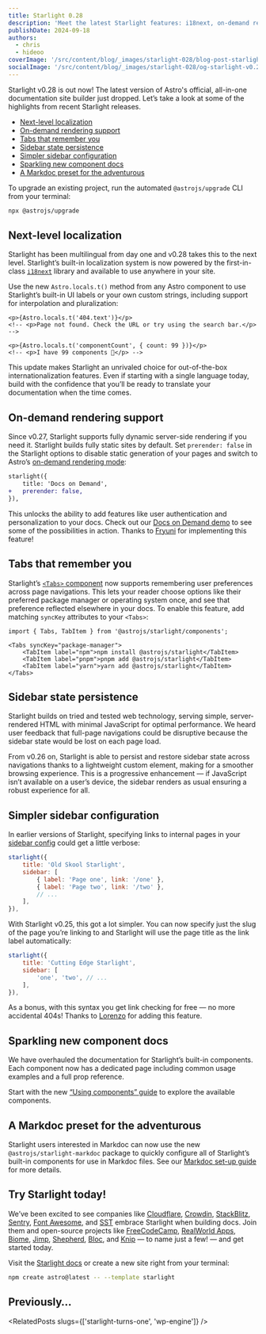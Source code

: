 ```yaml
---
title: Starlight 0.28
description: 'Meet the latest Starlight features: i18next, on-demand rendering support, sidebar persistence, smart tabs, and more for your docs.'
publishDate: 2024-09-18
authors:
  - chris
  - hideoo
coverImage: '/src/content/blog/_images/starlight-028/blog-post-starlight-v0.28.webp'
socialImage: '/src/content/blog/_images/starlight-028/og-starlight-v0.28.webp'
---
```


Starlight v0.28 is out now! The latest version of Astro's official, all-in-one documentation site builder just dropped. Let’s take a look at some of the highlights from recent Starlight releases.

- [Next-level localization](#next-level-localization)
- [On-demand rendering support](#on-demand-rendering-support)
- [Tabs that remember you](#tabs-that-remember-you)
- [Sidebar state persistence](#sidebar-state-persistence)
- [Simpler sidebar configuration](#simpler-sidebar-configuration)
- [Sparkling new component docs](#sparkling-new-component-docs)
- [A Markdoc preset for the adventurous](#a-markdoc-preset-for-the-adventurous)

To upgrade an existing project, run the automated `@astrojs/upgrade` CLI from your terminal:

```sh
npx @astrojs/upgrade
```

## Next-level localization

Starlight has been multilingual from day one and v0.28 takes this to the next level.
Starlight’s built-in localization system is now powered by the first-in-class [`i18next`](https://www.i18next.com/) library and available to use anywhere in your site.

Use the new `Astro.locals.t()` method from any Astro component to use Starlight’s built-in UI labels or your own custom strings, including support for interpolation and pluralization:

```astro
<p>{Astro.locals.t('404.text')}</p>
<!-- <p>Page not found. Check the URL or try using the search bar.</p> -->

<p>{Astro.locals.t('componentCount', { count: 99 })}</p>
<!-- <p>I have 99 components 🎉</p> -->
```

This update makes Starlight an unrivaled choice for out-of-the-box internationalization features.
Even if starting with a single language today, build with the confidence that you’ll be ready to translate your documentation when the time comes.

## On-demand rendering support

Since v0.27, Starlight supports fully dynamic server-side rendering if you need it. Starlight builds fully static sites by default. Set `prerender: false` in the Starlight options to disable static generation of your pages and switch to Astro’s [on-demand rendering mode](https://docs.astro.build/en/basics/rendering-modes/):

```diff title="astro.config.mjs" lang="js"
starlight({
	title: 'Docs on Demand',
+	prerender: false,
}),
```

This unlocks the ability to add features like user authentication and personalization to your docs. Check out our [Docs on Demand demo](https://starlight-ssr.netlify.app/) to see some of the possibilities in action. Thanks to [Fryuni](https://github.com/Fryuni) for implementing this feature!

## Tabs that remember you

Starlight’s [`<Tabs>` component](https://starlight.astro.build/guides/components/#tabs) now supports remembering user preferences across page navigations. This lets your reader choose options like their preferred package manager or operating system once, and see that preference reflected elsewhere in your docs. To enable this feature, add matching `syncKey` attributes to your `<Tabs>`:

```mdx title="src/content/docs/example.mdx" /syncKey=".+"/
import { Tabs, TabItem } from '@astrojs/starlight/components';

<Tabs syncKey="package-manager">
	<TabItem label="npm">npm install @astrojs/starlight</TabItem>
	<TabItem label="pnpm">pnpm add @astrojs/starlight</TabItem>
	<TabItem label="yarn">yarn add @astrojs/starlight</TabItem>
</Tabs>
```

## Sidebar state persistence

Starlight builds on tried and tested web technology, serving simple, server-rendered HTML with minimal JavaScript for optimal performance. We heard user feedback that full-page navigations could be disruptive because the sidebar state would be lost on each page load.

From v0.26 on, Starlight is able to persist and restore sidebar state across navigations thanks to a lightweight custom element, making for a smoother browsing experience. This is a progressive enhancement — if JavaScript isn’t available on a user’s device, the sidebar renders as usual ensuring a robust experience for all.

## Simpler sidebar configuration

In earlier versions of Starlight, specifying links to internal pages in your [sidebar config](https://starlight.astro.build/guides/sidebar/) could get a little verbose:

```js title="astro.config.mjs" {4-6}
starlight({
	title: 'Old Skool Starlight',
	sidebar: [
		{ label: 'Page one', link: '/one' },
		{ label: 'Page two', link: '/two' },
		// ...
	],
}),
```

With Starlight v0.25, this got a lot simpler. You can now specify just the slug of the page you’re linking to and Starlight will use the page title as the link label automatically:

```js title="astro.config.mjs" {4}
starlight({
	title: 'Cutting Edge Starlight',
	sidebar: [
		'one', 'two', // ...
	],
}),
```

As a bonus, with this syntax you get link checking for free — no more accidental 404s! Thanks to [Lorenzo](https://github.com/lorenzolewis) for adding this feature.

## Sparkling new component docs

We have overhauled the documentation for Starlight’s built-in components.
Each component now has a dedicated page including common usage examples and a full prop reference.

Start with the new [“Using components” guide](https://starlight.astro.build/components/using-components/) to explore the available components.

## A Markdoc preset for the adventurous

Starlight users interested in Markdoc can now use the new `@astrojs/starlight-markdoc` package to quickly configure all of Starlight’s built-in components for use in Markdoc files.
See our [Markdoc set-up guide](https://starlight.astro.build/guides/authoring-content/#markdoc) for more details.

## Try Starlight today!

We’ve been excited to see companies like [Cloudflare](https://developers.cloudflare.com/), [Crowdin](https://support.crowdin.com/), [StackBlitz](https://tutorialkit.dev/), [Sentry](https://spotlightjs.com/), [Font Awesome](https://docs.fontawesome.com/), and [SST](https://sst.dev/docs/) embrace Starlight when building docs. Join them and open-source projects like [FreeCodeCamp](https://contribute.freecodecamp.org/), [RealWorld Apps](https://www.realworld.how/), [Biome](https://biomejs.dev/), [Jimp](https://jimp-dev.github.io/jimp/), [Shepherd](https://docs.shepherdpro.com/), [Bloc](https://bloclibrary.dev/), and [Knip](https://knip.dev/) — to name just a few! — and get started today.

Visit the [Starlight docs](https://starlight.astro.build/) or create a new site right from your terminal:

```sh
npm create astro@latest -- --template starlight
```

## Previously…


<RelatedPosts slugs={['starlight-turns-one', 'wp-engine']} />
